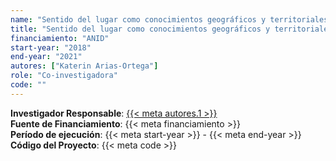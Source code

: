```yaml
---
name: "Sentido del lugar como conocimientos geográficos y territoriales mapuche para una educación intercultural Fondecyt Regular"
title: "Sentido del lugar como conocimientos geográficos y territoriales mapuche para una educación intercultural Fondecyt Regular"
financiamiento: "ANID"
start-year: "2018"
end-year: "2021"
autores: ["Katerin Arias-Ortega"]
role: "Co-investigadora"
code: ""
---
```

**Investigador Responsable**: [{{< meta autores.1 >}}](../members/current/Katerin Arias-Ortega.qmd)  
**Fuente de Financiamiento**: {{< meta financiamiento >}}  
**Período de ejecución**: {{< meta start-year >}} - {{< meta end-year >}}  
<!-- **Rol en el Proyecto**: {{< meta role >}}   -->
**Código del Proyecto**: {{< meta code >}} 